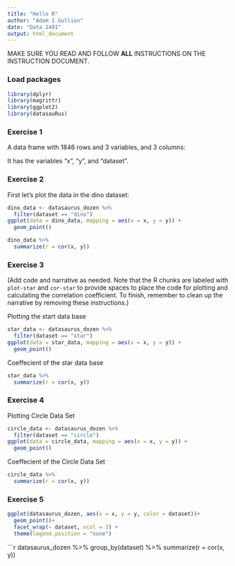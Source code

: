 ```yaml
---
title: "Hello R"
author: "Adam I Gullion"
date: "Data 2401"
output: html_document
---
```


MAKE SURE YOU READ AND FOLLOW **ALL** INSTRUCTIONS ON THE INSTRUCTION DOCUMENT.

### Load packages

```r
library(dplyr)
library(magrittr)
library(ggplot2)
library(datasauRus)
```

### Exercise 1

A data frame with 1846 rows and 3 variables, and 3 columns:

It has the variables "x", "y", and "dataset".

### Exercise 2

First let's plot the data in the dino dataset:

```r
dino_data <- datasaurus_dozen %>%
  filter(dataset == "dino")
ggplot(data = dino_data, mapping = aes(x = x, y = y)) +
  geom_point()
```

```r
dino_data %>%
  summarize(r = cor(x, y))
```

### Exercise 3

(Add code and narrative as needed. Note that the R chunks are labeled with `plot-star` and `cor-star` to provide spaces to place the code for plotting and calculating the correlation coefficient. To finish, remember to clean up the narrative by removing these instructions.)

Plotting the start data base

```r
star_data <- datasaurus_dozen %>%
  filter(dataset == "star")
ggplot(data = star_data, mapping = aes(x = x, y = y)) +
  geom_point()


```

Coeffecient of the star data base

```r
star_data %>%
  summarize(r = cor(x, y))

```

### Exercise 4

Plotting Circle Data Set

```r
circle_data <- datasaurus_dozen %>%
  filter(dataset == "circle")
ggplot(data = circle_data, mapping = aes(x = x, y = y)) +
  geom_point()

```
 Coeffecient of the Circle Data Set
```r
circle_data %>%
  summarize(r = cor(x, y))

```

### Exercise 5

```r
ggplot(datasaurus_dozen, aes(x = x, y = y, color = dataset))+
  geom_point()+
  facet_wrap(~ dataset, ncol = 3) +
  theme(legend.position = "none")
```
```r
datasaurus_dozen %>%
  group_by(dataset) %>%
  summarize(r = cor(x, y)) 